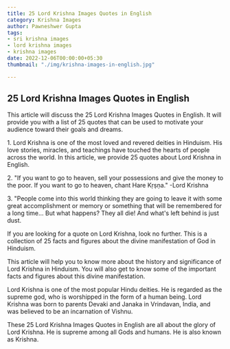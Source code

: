 ```yaml
---
title: 25 Lord Krishna Images Quotes in English
category: Krishna Images
author: Pawneshwer Gupta
tags:
- sri krishna images
- lord krishna images
- krishna images
date: 2022-12-06T00:00:00+05:30
thumbnail: "./img/krishna-images-in-english.jpg"

---
```

## 25 Lord Krishna Images Quotes in English

This article will discuss the 25 Lord Krishna Images Quotes in English. It will provide you with a list of 25 quotes that can be used to motivate your audience toward their goals and dreams.

1\. Lord Krishna is one of the most loved and revered deities in Hinduism. His love stories, miracles, and teachings have touched the hearts of people across the world. In this article, we provide 25 quotes about Lord Krishna in English.

2\. "If you want to go to heaven, sell your possessions and give the money to the poor. If you want to go to heaven, chant Hare Kṛṣṇa." -Lord Krishna

3\. "People come into this world thinking they are going to leave it with some great accomplishment or memory or something that will be remembered for a long time... But what happens? They all die! And what's left behind is just dust.

If you are looking for a quote on Lord Krishna, look no further. This is a collection of 25 facts and figures about the divine manifestation of God in Hinduism.

This article will help you to know more about the history and significance of Lord Krishna in Hinduism. You will also get to know some of the important facts and figures about this divine manifestation.

Lord Krishna is one of the most popular Hindu deities. He is regarded as the supreme god, who is worshipped in the form of a human being. Lord Krishna was born to parents Devaki and Janaka in Vrindavan, India, and was believed to be an incarnation of Vishnu.

These 25 Lord Krishna Images Quotes in English are all about the glory of Lord Krishna. He is supreme among all Gods and humans. He is also known as Krishna.
